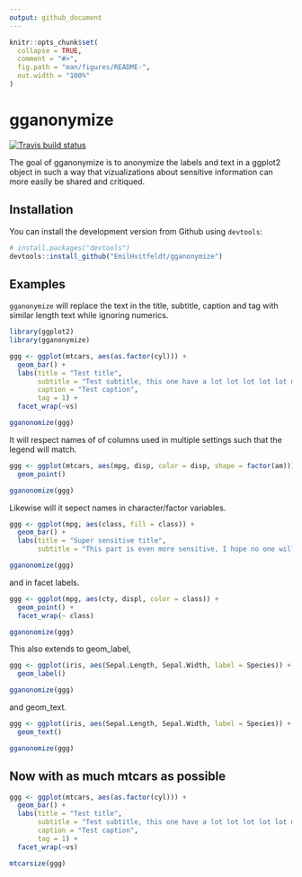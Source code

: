 ```yaml
---
output: github_document
---
```


<!-- README.md is generated from README.Rmd. Please edit that file -->

```r
knitr::opts_chunk$set(
  collapse = TRUE,
  comment = "#>",
  fig.path = "man/figures/README-",
  out.width = "100%"
)
```
# gganonymize

[![Travis build status](https://travis-ci.org/EmilHvitfeldt/gganonymize.svg?branch=master)](https://travis-ci.org/EmilHvitfeldt/gganonymize)

The goal of gganonymize is to anonymize the labels and text in a ggplot2 object in such a way that vizualizations about sensitive information can more easily be shared and critiqued. 

## Installation

You can install the development version from Github using `devtools`:

``` r
# install.packages("devtools")
devtools::install_github("EmilHvitfeldt/gganonymize")
```

## Examples

`gganonymize` will replace the text in the title, subtitle, caption and tag with similar length text while ignoring numerics.

```r
library(ggplot2)
library(gganonymize)

ggg <- ggplot(mtcars, aes(as.factor(cyl))) +
  geom_bar() +
  labs(title = "Test title",
       subtitle = "Test subtitle, this one have a lot lot lot lot lot more text then the rest",
       caption = "Test caption",
       tag = 1) +
  facet_wrap(~vs)

gganonomize(ggg)
```

It will respect names of of columns used in multiple settings such that the legend will match.

```r
ggg <- ggplot(mtcars, aes(mpg, disp, color = disp, shape = factor(am))) +
  geom_point()

gganonomize(ggg)
```

Likewise will it sepect names in character/factor variables.


```r
ggg <- ggplot(mpg, aes(class, fill = class)) +
  geom_bar() + 
  labs(title = "Super sensitive title",
       subtitle = "This part is even more sensitive, I hope no one will get to read it")

gganonomize(ggg)
```

and in facet labels.

```r
ggg <- ggplot(mpg, aes(cty, displ, color = class)) +
  geom_point() +
  facet_wrap(~ class)

gganonomize(ggg)
```

This also extends to geom_label, 

```r
ggg <- ggplot(iris, aes(Sepal.Length, Sepal.Width, label = Species)) +
  geom_label()

gganonomize(ggg)
```

and geom_text.

```r
ggg <- ggplot(iris, aes(Sepal.Length, Sepal.Width, label = Species)) +
  geom_text()

gganonomize(ggg)
```

## Now with as much mtcars as possible

```r
ggg <- ggplot(mtcars, aes(as.factor(cyl))) +
  geom_bar() +
  labs(title = "Test title",
       subtitle = "Test subtitle, this one have a lot lot lot lot lot more text then the rest",
       caption = "Test caption",
       tag = 1) +
  facet_wrap(~vs)

mtcarsize(ggg)
```

